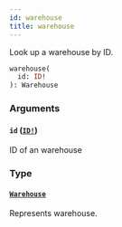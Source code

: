```yaml
---
id: warehouse
title: warehouse
---
```


Look up a warehouse by ID.

```graphql
warehouse(
  id: ID!
): Warehouse

```

### Arguments

#### `id` ([`ID!`](/developer/api-reference/scalars/id))

ID of an warehouse

### Type

#### [`Warehouse`](/developer/api-reference/objects/warehouse)

Represents warehouse.
